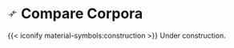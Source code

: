 # <svg xmlns="http://www.w3.org/2000/svg" height="20px" viewBox="0 -960 960 960" width="20px" fill="#434343"><path d="m336-168-51-51 105-105H96v-72h294L285-501l51-51 192 192-192 192Zm288-240L432-600l192-192 51 51-105 105h294v72H570l105 105-51 51Z"/></svg> Compare Corpora {.unnumbered}

{{< iconify material-symbols:construction >}} Under construction.
